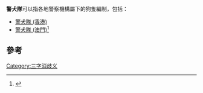 '''警犬隊'''可以指各地警察機構屬下的狗隻編制，包括：

* [[警犬隊_(香港)|警犬隊 (香港)]]
* [[警犬隊_(澳門)|警犬隊 (澳門)]]<ref>{{Cite web |url=http://www.fsm.gov.mo/psp/cht/psp_org_3_utip.html |title=澳門治安警察局 組織架構 |accessdate=2012-12-05 |archive-date=2014-05-19 |archive-url=https://web.archive.org/web/20140519131620/http://www.fsm.gov.mo/psp/cht/psp_org_3_utip.html |dead-url=no }}</ref>

==參考==
{{reflist}}

{{disambig}}

[[Category:三字消歧义|Category:三字消歧义]]